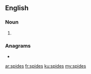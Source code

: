 {{also|spīdes|spīdēs}}
==English==

===Noun===
{{head|en|noun plural form}}

# {{plural of|spide|lang=en}}

===Anagrams===
* {{l|en|pissed}}

[[ar:spides]]
[[fr:spides]]
[[ku:spides]]
[[my:spides]]
